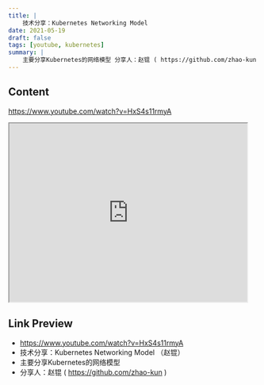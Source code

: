 ```yaml
---
title: |
    技术分享：Kubernetes Networking Model
date: 2021-05-19
draft: false
tags: [youtube, kubernetes]
summary: |
    主要分享Kubernetes的网络模型 分享人：赵锟 ( https://github.com/zhao-kun )
---
```


## Content

https://www.youtube.com/watch?v=HxS4s11rmyA


<iframe
    width="480"
    height="360"
    src="https://www.youtube.com/embed/HxS4s11rmyA"
    title="技术分享：Kubernetes Networking Model （赵锟）"
    allow="accelerometer; autoplay; clipboard-write; encrypted-media; gyroscope; picture-in-picture; web-share"
    allowFullscreen
    >
</iframe>

## Link Preview

- https://www.youtube.com/watch?v=HxS4s11rmyA
- 技术分享：Kubernetes Networking Model （赵锟）
- 主要分享Kubernetes的网络模型
- 分享人：赵锟 ( https://github.com/zhao-kun )
